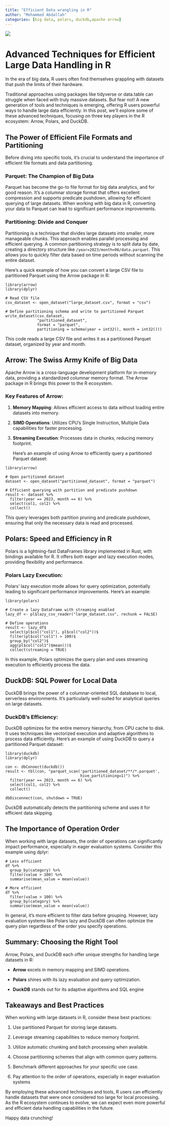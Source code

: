 ```yaml
---
title: "Efficient Data wrangling in R"
author: "Mohammed Abdallah"
categories: [big data, polars, duckdb,apache arrow]
---
```


![](plot2.png){fig-alt="Big Data"}

# Advanced Techniques for Efficient Large Data Handling in R

In the era of big data, R users often find themselves grappling with datasets that push the limits of their hardware.

Traditional approaches using packages like tidyverse or data.table can struggle when faced with truly massive datasets. But fear not! A new generation of tools and techniques is emerging, offering R users powerful ways to handle large data efficiently. In this post, we'll explore some of these advanced techniques, focusing on three key players in the R ecosystem: Arrow, Polars, and DuckDB.

## The Power of Efficient File Formats and Partitioning

Before diving into specific tools, it's crucial to understand the importance of efficient file formats and data partitioning.

### Parquet: The Champion of Big Data

Parquet has become the go-to file format for big data analytics, and for good reason. It's a columnar storage format that offers excellent compression and supports predicate pushdown, allowing for efficient querying of large datasets. When working with big data in R, converting your data to Parquet can lead to significant performance improvements.

### Partitioning: Divide and Conquer

Partitioning is a technique that divides large datasets into smaller, more manageable chunks. This approach enables parallel processing and efficient querying. A common partitioning strategy is to split data by date, creating a directory structure like `/year=2023/month=06/data.parquet`. This allows you to quickly filter data based on time periods without scanning the entire dataset.

Here's a quick example of how you can convert a large CSV file to partitioned Parquet using the Arrow package in R:

```         
library(arrow)
library(dplyr)

# Read CSV file
csv_dataset <- open_dataset("large_dataset.csv", format = "csv")

# Define partitioning schema and write to partitioned Parquet
write_dataset(csv_dataset, 
              "partitioned_dataset",
              format = "parquet",
              partitioning = schema(year = int32(), month = int32()))
```

This code reads a large CSV file and writes it as a partitioned Parquet dataset, organized by year and month.

## Arrow: The Swiss Army Knife of Big Data

Apache Arrow is a cross-language development platform for in-memory data, providing a standardized columnar memory format. The Arrow package in R brings this power to the R ecosystem.

### Key Features of Arrow:

1.  **Memory Mapping**: Allows efficient access to data without loading entire datasets into memory.

2.  **SIMD Operations**: Utilizes CPU's Single Instruction, Multiple Data capabilities for faster processing.

3.  **Streaming Execution**: Processes data in chunks, reducing memory footprint.

    Here's an example of using Arrow to efficiently query a partitioned Parquet dataset:

```         
library(arrow)

# Open partitioned dataset
dataset <- open_dataset("partitioned_dataset", format = "parquet")

# Efficient querying with partition and predicate pushdown
result <- dataset %>%
  filter(year == 2023, month == 6) %>%
  select(col1, col2) %>%
  collect()
```

This query leverages both partition pruning and predicate pushdown, ensuring that only the necessary data is read and processed.

## Polars: Speed and Efficiency in R

Polars is a lightning-fast DataFrames library implemented in Rust, with bindings available for R. It offers both eager and lazy execution modes, providing flexibility and performance.

### Polars Lazy Execution:

Polars' lazy execution mode allows for query optimization, potentially leading to significant performance improvements. Here's an example:

```         
library(polars)

# Create a lazy DataFrame with streaming enabled
lazy_df <- pl$lazy_csv_reader("large_dataset.csv", rechunk = FALSE)

# Define operations
result <- lazy_df$
  select(pl$col("col1"), pl$col("col2"))$
  filter(pl$col("col1") > 100)$
  group_by("col2")$
  agg(pl$col("col1")$mean())$
  collect(streaming = TRUE)
```

In this example, Polars optimizes the query plan and uses streaming execution to efficiently process the data.

## DuckDB: SQL Power for Local Data

DuckDB brings the power of a columnar-oriented SQL database to local, serverless environments. It's particularly well-suited for analytical queries on large datasets.

### DuckDB's Efficiency:

DuckDB optimizes for the entire memory hierarchy, from CPU cache to disk. It uses techniques like vectorized execution and adaptive algorithms to process data efficiently. Here's an example of using DuckDB to query a partitioned Parquet dataset:

```         
library(duckdb)
library(dplyr)

con <- dbConnect(duckdb())
result <- tbl(con, "parquet_scan('partitioned_dataset/**/*.parquet', 
                                 hive_partitioning=1)") %>%
  filter(year == 2023, month == 6) %>%
  select(col1, col2) %>%
  collect()

dbDisconnect(con, shutdown = TRUE)
```

DuckDB automatically detects the partitioning scheme and uses it for efficient data skipping.

## The Importance of Operation Order

When working with large datasets, the order of operations can significantly impact performance, especially in eager evaluation systems. Consider this example using dplyr:

```         
# Less efficient
df %>%
  group_by(category) %>%
  filter(value > 100) %>%
  summarise(mean_value = mean(value))

# More efficient
df %>%
  filter(value > 100) %>%
  group_by(category) %>%
  summarise(mean_value = mean(value))
```

In general, it's more efficient to filter data before grouping. However, lazy evaluation systems like Polars lazy and DuckDB can often optimize the query plan regardless of the order you specify operations.

## Summary: Choosing the Right Tool

Arrow, Polars, and DuckDB each offer unique strengths for handling large datasets in R:

-   **Arrow** excels in memory mapping and SIMD operations.

-   **Polars** shines with its lazy evaluation and query optimization.

-   **DuckDB** stands out for its adaptive algorithms and SQL engine

## Takeaways and Best Practices

When working with large datasets in R, consider these best practices:

1.  Use partitioned Parquet for storing large datasets.

2.  Leverage streaming capabilities to reduce memory footprint.

3.  Utilize automatic chunking and batch processing when available.

4.  Choose partitioning schemes that align with common query patterns.

5.  Benchmark different approaches for your specific use case.

6.  Pay attention to the order of operations, especially in eager evaluation systems

By employing these advanced techniques and tools, R users can efficiently handle datasets that were once considered too large for local processing. As the R ecosystem continues to evolve, we can expect even more powerful and efficient data handling capabilities in the future.

Happy data crunching!
